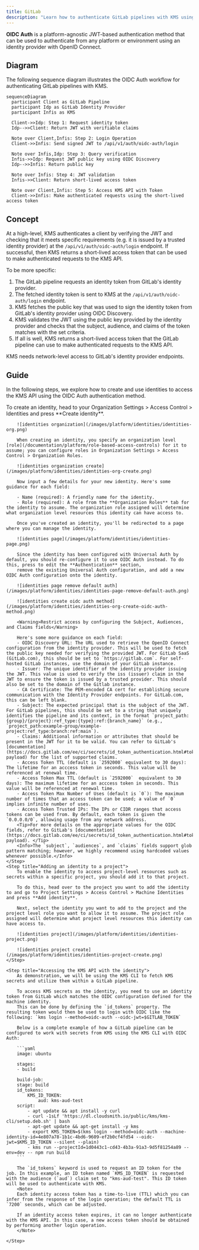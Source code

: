 ```yaml
---
title: GitLab
description: "Learn how to authenticate GitLab pipelines with KMS using OpenID Connect (OIDC)."
---
```


**OIDC Auth** is a platform-agnostic JWT-based authentication method that can be used to authenticate from any platform or environment using an identity provider with OpenID Connect.

## Diagram

The following sequence diagram illustrates the OIDC Auth workflow for authenticating GitLab pipelines with KMS.

```mermaid
sequenceDiagram
  participant Client as GitLab Pipeline
  participant Idp as GitLab Identity Provider
  participant Infis as KMS

  Client->>Idp: Step 1: Request identity token
  Idp-->>Client: Return JWT with verifiable claims

  Note over Client,Infis: Step 2: Login Operation
  Client->>Infis: Send signed JWT to /api/v1/auth/oidc-auth/login

  Note over Infis,Idp: Step 3: Query verification
  Infis->>Idp: Request JWT public key using OIDC Discovery
  Idp-->>Infis: Return public key

  Note over Infis: Step 4: JWT validation
  Infis->>Client: Return short-lived access token

  Note over Client,Infis: Step 5: Access KMS API with Token
  Client->>Infis: Make authenticated requests using the short-lived access token
```

## Concept

At a high-level, KMS authenticates a client by verifying the JWT and checking that it meets specific requirements (e.g. it is issued by a trusted identity provider) at the `/api/v1/auth/oidc-auth/login` endpoint. If successful,
then KMS returns a short-lived access token that can be used to make authenticated requests to the KMS API.

To be more specific:

1. The GitLab pipeline requests an identity token from GitLab's identity provider.
2. The fetched identity token is sent to KMS at the `/api/v1/auth/oidc-auth/login` endpoint.
3. KMS fetches the public key that was used to sign the identity token from GitLab's identity provider using OIDC Discovery.
4. KMS validates the JWT using the public key provided by the identity provider and checks that the subject, audience, and claims of the token matches with the set criteria.
5. If all is well, KMS returns a short-lived access token that the GitLab pipeline can use to make authenticated requests to the KMS API.

<Note>
  KMS needs network-level access to GitLab's identity provider endpoints.
</Note>

## Guide

In the following steps, we explore how to create and use identities to access the KMS API using the OIDC Auth authentication method.

<Steps>
    <Step title="Creating an identity">
        To create an identity, head to your Organization Settings > Access Control > Identities and press **Create identity**. 
        
        ![identities organization](/images/platform/identities/identities-org.png)
        
        When creating an identity, you specify an organization level [role](/documentation/platform/role-based-access-controls) for it to assume; you can configure roles in Organization Settings > Access Control > Organization Roles.

        ![identities organization create](/images/platform/identities/identities-org-create.png)

        Now input a few details for your new identity. Here's some guidance for each field:

        - Name (required): A friendly name for the identity.
        - Role (required): A role from the **Organization Roles** tab for the identity to assume. The organization role assigned will determine what organization level resources this identity can have access to.

        Once you've created an identity, you'll be redirected to a page where you can manage the identity.

        ![identities page](/images/platform/identities/identities-page.png)

        Since the identity has been configured with Universal Auth by default, you should re-configure it to use OIDC Auth instead. To do this, press to edit the **Authentication** section,
        remove the existing Universal Auth configuration, and add a new OIDC Auth configuration onto the identity.

        ![identities page remove default auth](/images/platform/identities/identities-page-remove-default-auth.png)

        ![identities create oidc auth method](/images/platform/identities/identities-org-create-oidc-auth-method.png)

        <Warning>Restrict access by configuring the Subject, Audiences, and Claims fields</Warning>

        Here's some more guidance on each field:
        - OIDC Discovery URL: The URL used to retrieve the OpenID Connect configuration from the identity provider. This will be used to fetch the public key needed for verifying the provided JWT. For GitLab SaaS (GitLab.com), this should be set to `https://gitlab.com`. For self-hosted GitLab instances, use the domain of your GitLab instance.
        - Issuer: The unique identifier of the identity provider issuing the JWT. This value is used to verify the iss (issuer) claim in the JWT to ensure the token is issued by a trusted provider. This should also be set to the domain of the Gitlab instance.
        - CA Certificate: The PEM-encoded CA cert for establishing secure communication with the Identity Provider endpoints. For GitLab.com, this can be left blank.
        - Subject: The expected principal that is the subject of the JWT. For GitLab pipelines, this should be set to a string that uniquely identifies the pipeline and its context, in the format `project_path:{group}/{project}:ref_type:{type}:ref:{branch_name}` (e.g., `project_path:example-group/example-project:ref_type:branch:ref:main`).
        - Claims: Additional information or attributes that should be present in the JWT for it to be valid. You can refer to GitLab's [documentation](https://docs.gitlab.com/ee/ci/secrets/id_token_authentication.html#token-payload) for the list of supported claims.
        - Access Token TTL (default is `2592000` equivalent to 30 days): The lifetime for an acccess token in seconds. This value will be referenced at renewal time.
        - Access Token Max TTL (default is `2592000`  equivalent to 30 days): The maximum lifetime for an acccess token in seconds. This value will be referenced at renewal time.
        - Access Token Max Number of Uses (default is `0`): The maximum number of times that an access token can be used; a value of `0` implies infinite number of uses.
        - Access Token Trusted IPs: The IPs or CIDR ranges that access tokens can be used from. By default, each token is given the `0.0.0.0/0`, allowing usage from any network address.
        <Tip>For more details on the appropriate values for the OIDC fields, refer to GitLab's [documentation](https://docs.gitlab.com/ee/ci/secrets/id_token_authentication.html#token-payload). </Tip>
        <Info>The `subject`, `audiences`, and `claims` fields support glob pattern matching; however, we highly recommend using hardcoded values whenever possible.</Info>
    </Step>
    <Step title="Adding an identity to a project">
        To enable the identity to access project-level resources such as secrets within a specific project, you should add it to that project.

        To do this, head over to the project you want to add the identity to and go to Project Settings > Access Control > Machine Identities and press **Add identity**.

        Next, select the identity you want to add to the project and the project level role you want to allow it to assume. The project role assigned will determine what project level resources this identity can have access to.

        ![identities project](/images/platform/identities/identities-project.png)

        ![identities project create](/images/platform/identities/identities-project-create.png)
    </Step>

    <Step title="Accessing the KMS API with the identity">
        As demonstration, we will be using the KMS CLI to fetch KMS secrets and utilize them within a GitLab pipeline.

        To access KMS secrets as the identity, you need to use an identity token from GitLab which matches the OIDC configuration defined for the machine identity.
        This can be done by defining the `id_tokens` property. The resulting token would then be used to login with OIDC like the following: `kms login --method=oidc-auth --oidc-jwt=$GITLAB_TOKEN`

        Below is a complete example of how a GitLab pipeline can be configured to work with secrets from KMS using the KMS CLI with OIDC Auth:

        ```yaml
        image: ubuntu

        stages:
        - build

        build-job:
        stage: build
        id_tokens:
            KMS_ID_TOKEN:
                aud: kms-aud-test
        script:
            - apt update && apt install -y curl
            - curl -1sLf 'https://dl.cloudsmith.io/public/kms/kms-cli/setup.deb.sh' | bash
            - apt-get update && apt-get install -y kms
            - export KMS_TOKEN=$(kms login --method=oidc-auth --machine-identity-id=4e807a78-1b1c-4bd6-9609-ef2b0cf4fd54 --oidc-jwt=$KMS_ID_TOKEN --silent --plain)
            - kms run --projectId=1d0443c1-cd43-4b3a-91a3-9d5f81254a89 --env=dev -- npm run build
        ```

        The `id_tokens` keyword is used to request an ID token for the job. In this example, an ID token named `KMS_ID_TOKEN` is requested with the audience (`aud`) claim set to "kms-aud-test". This ID token will be used to authenticate with KMS.
        <Note>
        Each identity access token has a time-to-live (TTL) which you can infer from the response of the login operation; the default TTL is `7200` seconds, which can be adjusted.

        If an identity access token expires, it can no longer authenticate with the KMS API. In this case, a new access token should be obtained by performing another login operation.
        </Note>

    </Step>

</Steps>
